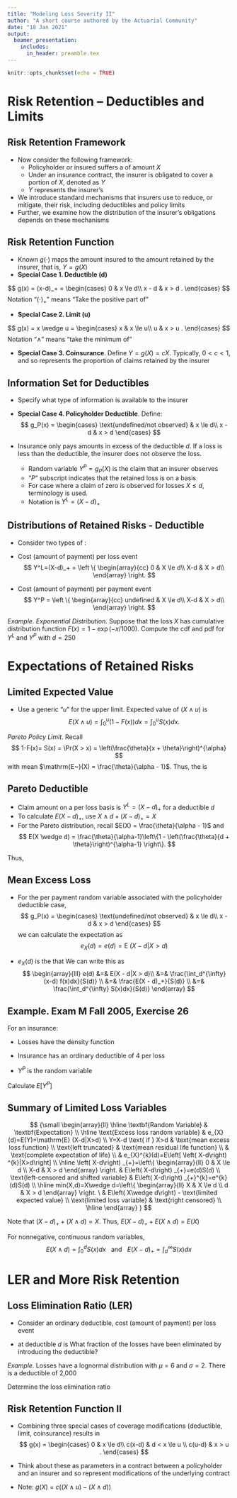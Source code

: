 ```yaml
---
title: "Modeling Loss Severity II"
author: "A short course authored by the Actuarial Community"
date: "18 Jan 2021"
output: 
  beamer_presentation:
    includes:
      in_header: preamble.tex
---
```



```r
knitr::opts_chunk$set(echo = TRUE)
```


# Risk Retention -- Deductibles and Limits

## Risk Retention Framework

-  Now consider the following framework: 
   -   Policyholder or insured suffers a \textcolor{blue}{loss} of amount $X$ 
   -   Under an insurance contract, the insurer is obligated to cover a portion of $X$, denoted as $Y$ 
   -   $Y$ represents the insurer's \textcolor{blue}{claim payment} 
-  We introduce standard mechanisms that insurers use to reduce, or mitigate, their risk, including deductibles and policy limits 
-  Further, we examine how the distribution of the insurer's obligations depends on these mechanisms

## Risk Retention Function


-   Known \textcolor{blue}{risk retention function} $g(\cdot)$ maps the amount insured to the amount retained by the insurer, that is, $Y=g(X)$ 
-   **Special Case 1. Deductible (d)** 

$$
g(x) = (x-d)_+ =
\begin{cases}
0 & x \le d\\
x - d & x > d .
\end{cases}
$$
Notation "$(\cdot)_+$" means "Take the positive part of"


-   **Special Case 2. Limit (u)** 

$$
g(x) = x \wedge u =
\begin{cases}
x & x \le u\\
u & x > u .
\end{cases}
$$
Notation "$\wedge$" means "take the minimum of" 

-   **Special Case 3. Coinsurance**. Define $Y = g(X) = c X$. Typically, $0<c<1$, and so represents the proportion of claims retained by the insurer

## Information Set for Deductibles

-  Specify what type of information is available to the insurer 

-  **Special Case 4. Policyholder Deductible**. Define: 
$$
g_P(x) =
\begin{cases}
\text{undefined/not observed} & x \le d\\
x - d & x > d
\end{cases}
$$ 

-  Insurance only pays amounts in excess of the deductible $d$. If a loss is less than the deductible, the insurer does not observe the loss. 
   -  Random variable $Y^P = g_P(X)$ is the claim that an insurer observes 
   -  "$P$" subscript indicates that the retained loss is on a \textcolor{blue}{per payment} basis 
   -  For case where a claim of zero is observed for losses $X \le d$, terminology \textcolor{blue}{per loss} is used.  
   -  Notation is $Y^L = (X-d)_+$

## Distributions of Retained Risks - Deductible

-   Consider two types of \textcolor{blue}{ordinary deductible}: 
-   Cost (amount of payment) per loss event
$$
Y^L=(X-d)_+ =
\left \{
\begin{array}{cc}
0 & X \le d\\
X-d & X > d\\
\end{array}
\right.
$$

-   Cost (amount of payment) per payment event
$$
Y^P =
\left \{
\begin{array}{cc}
undefined & X \le d\\
X-d & X > d\\
\end{array}
\right.
$$

*Example. Exponential Distribution.* Suppose that the loss $X$ has cumulative distribution function $F(x) = 1-\exp{(-x/1000)}$. Compute the cdf and pdf for $Y^L$ and $Y^P$ with $d=250$


# Expectations of Retained Risks

## Limited Expected Value

-   Use a generic "$u$" for the upper limit. Expected value of \textcolor{blue}{limited loss variable} $(X \wedge u)$ is
$$
E(X \wedge u) = \int_0^u \left(1-F(x)\right) dx = \int_0^u S(x)dx .
$$

*Pareto Policy Limit*. Recall
$$
1-F(x)=  S(x) = \Pr(X > x) = \left(\frac{\theta}{x + \theta}\right)^{\alpha}
$$
with mean $\mathrm{E~}(X) = \frac{\theta}{\alpha - 1}$. Thus, the \textcolor{blue}{limited expected value} is
\begin{eqnarray*}
E(X \wedge u)  &=& \theta^{\alpha}\int_0^u (x + \theta)^{-\alpha} dx =\theta^{\alpha} \left.\frac{(x + \theta)^{-\alpha+1}}{-\alpha + 1}\right|_0^u\\
&=& \theta^{\alpha}\left(\frac{\theta^{-\alpha+1} - (u+\theta)^{-\alpha+1}}{\alpha - 1}\right)\\
&=& \frac{\theta}{\alpha-1}\left\{1 - \left(\frac{\theta}{u + \theta}\right)^{\alpha-1} \right\}.
\end{eqnarray*}

## Pareto Deductible

-   Claim amount on a per loss basis is $Y^L = (X-d)_+$ for a deductible $d$ 
-   To calculate $E(X-d)_+$, use $X \wedge d + (X - d)_{+} = X$ 
-   For the Pareto distribution, recall $E(X) = \frac{\theta}{\alpha - 1}$ and
$$
E(X \wedge d)  = \frac{\theta}{\alpha-1}\left\{1 -
\left(\frac{\theta}{d + \theta}\right)^{\alpha-1} \right\}.
$$

Thus,
\begin{eqnarray*}
E(X-d)_+ &=& E(X) -
E(X \wedge d)  =  \frac{\theta}{\alpha-1} -\frac{\theta}{\alpha-1}\left\{1 - \left(\frac{\theta}{d + \theta}\right)^{\alpha-1} \right\} \\
&=& \frac{\theta}{\alpha-1} \left\{\left(\frac{\theta}{d +
\theta}\right)^{\alpha-1} \right\} .
\end{eqnarray*}

## Mean Excess Loss

-   For the per payment random variable associated with the policyholder deductible case,
$$
g_P(x) =
\begin{cases}
\text{undefined/not observed} & x \le d\\
x - d & x > d
\end{cases}
$$
we can calculate the expectation as
$$
e_X(d) = e(d) = \mathrm{E~}(X - d|X > d)
$$ 

-   $e_X(d)$ is the \textcolor{blue}{mean excess loss} that We can write this as
$$
\begin{array}{lll}
e(d) &=&  E(X - d|X > d)\\
&=& \frac{\int_d^{\infty} (x-d) f(x)dx}{S(d)} \\
&=& \frac{E(X - d)_+}{S(d)} \\
&=& \frac{\int_d^{\infty} S(x)dx}{S(d)}
\end{array} 
$$


## Example. Exam M Fall 2005, Exercise 26

For an insurance:

-   Losses have the density function
\begin{eqnarray*}
f_X(x)&=& \left \{
\begin{array}{cc}
0.02x & 0<x<10\\
0 & \text{elsewhere}\\
\end{array}
\right.
\end{eqnarray*} 

-   Insurance has an ordinary deductible of $4$ per loss 

-   $Y^P$ is the \textcolor{blue}{claim payment per payment} random variable 

Calculate $E[Y^P]$

## Summary of Limited Loss Variables

\scalefont{0.9}

$$
{\small
\begin{array}{ll}
\hline
\textbf{Random Variable} & \textbf{Expectation} \\ \hline
\text{Excess loss random variable} & e_{X}(d)=E(Y)=\mathrm{E} (X-d|X>d) \\ 
Y=X-d \text{ if } X>d & \text{mean excess loss function} \\ 
\text{left truncated} & \text{mean residual life function} \\ 
& \text{complete expectation of life} \\ 
& e_{X}^{k}(d)=E\left[ \left( X-d\right) ^{k}|X>d\right]  \\
\hline
\left( X-d\right) _{+}=\left\{
\begin{array}{ll}
0 & X \le d \\
X-d & X > d
\end{array}
\right.  & E\left( X-d\right) _{+}=e(d)S(d) \\
\text{left-censored and shifted variable} & E\left( X-d\right)
_{+}^{k}=e^{k}(d)S(d) \\ 
\hline min(X,d)=X\wedge d=\left\{
\begin{array}{ll}
X & X \le d \\
d & X > d
\end{array}
\right.  \  & E\left( X\wedge d\right) - \text{limited expected value}
\\ \text{limited loss variable} & \text{right censored} 
\\ \hline
\end{array}
}
$$

\scalefont{1.111}\scalefont{0.8}

Note that $\left( X-d\right) _{+}+\left( X\wedge d\right) =X.$ Thus, $E\left( X-d\right) _{+}+E\left( X\wedge d\right) =E(X)$

For nonnegative, continuous random variables,
$$
E\left( X \wedge d\right) =\int_{0}^{d} S\left( x\right) dx \ \ \ \text{and} \ \ \ E( X-d) _{+} = \int_{d}^{\infty }S\left( x \right) dx
$$

\scalefont{1.25}

# LER and More Risk Retention

## Loss Elimination Ratio (LER)

-   Consider an ordinary deductible, cost (amount of payment) per loss event 

-   \textcolor{blue}{Loss elimination ratio} at deductible $d$ is
\begin{eqnarray*}
LER&=&\frac{\mathrm{E~}(X\wedge d)}{E(X)}\\
&=&\frac{\text{limited exp value}}{\text{exp value}}
\end{eqnarray*}
What fraction of the losses have been eliminated by introducing the deductible?


*Example.* Losses have a lognormal distribution with $\mu=6$ and $\sigma=2$. There is a deductible of 2,000 

Determine the loss elimination ratio



## Risk Retention Function II

-   Combining three special cases of coverage modifications (deductible, limit, coinsurance) results in
$$
g(x) =
\begin{cases}
0      & x \le d\\
c(x-d) & d < x \le u \\
c(u-d) & x > u .
\end{cases}
$$ 

-   Think about these as parameters in a contract between a policyholder and an insurer and so represent modifications of the underlying contract 

-   Note: $g(X)$ = $c\left((X \wedge u) - (X \wedge d)\right)$



